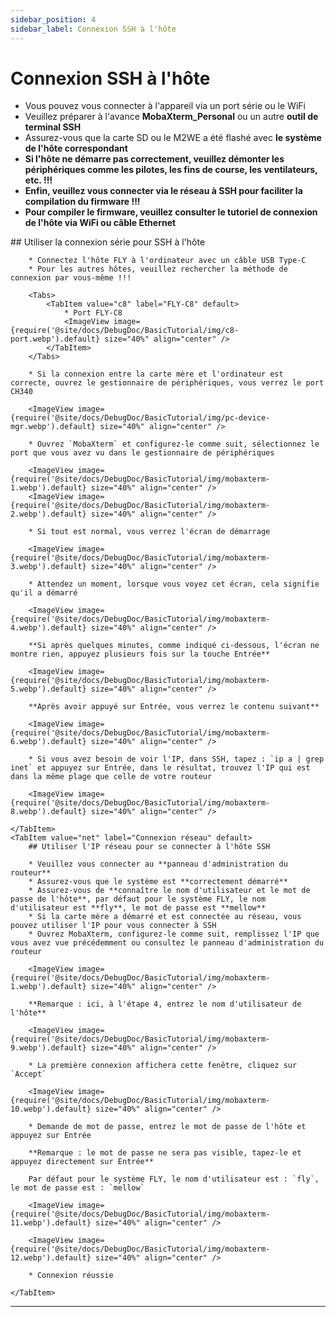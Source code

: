 ```yaml
---
sidebar_position: 4
sidebar_label: Connexion SSH à l'hôte
---
```






# Connexion SSH à l'hôte


* Vous pouvez vous connecter à l'appareil via un port série ou le WiFi
* Veuillez préparer à l'avance **MobaXterm_Personal** ou un autre **outil de terminal SSH**
* Assurez-vous que la carte SD ou le M2WE a été flashé avec **le système de l'hôte correspondant**
* **Si l'hôte ne démarre pas correctement, veuillez démonter les périphériques comme les pilotes, les fins de course, les ventilateurs, etc. !!!**
* **Enfin, veuillez vous connecter via le réseau à SSH pour faciliter la compilation du firmware !!!**
* **Pour compiler le firmware, veuillez consulter le tutoriel de connexion de l'hôte via WiFi ou câble Ethernet**

<Tabs>
    <TabItem value="serial" label="Connexion par port série" default>
        ## Utiliser la connexion série pour SSH à l'hôte

        * Connectez l'hôte FLY à l'ordinateur avec un câble USB Type-C
        * Pour les autres hôtes, veuillez rechercher la méthode de connexion par vous-même !!!

        <Tabs>
            <TabItem value="c8" label="FLY-C8" default>
                * Port FLY-C8
                <ImageView image={require('@site/docs/DebugDoc/BasicTutorial/img/c8-port.webp').default} size="40%" align="center" />
            </TabItem>
        </Tabs>

        * Si la connexion entre la carte mère et l'ordinateur est correcte, ouvrez le gestionnaire de périphériques, vous verrez le port CH340

        <ImageView image={require('@site/docs/DebugDoc/BasicTutorial/img/pc-device-mgr.webp').default} size="40%" align="center" />

        * Ouvrez `MobaXterm` et configurez-le comme suit, sélectionnez le port que vous avez vu dans le gestionnaire de périphériques

        <ImageView image={require('@site/docs/DebugDoc/BasicTutorial/img/mobaxterm-1.webp').default} size="40%" align="center" />
        <ImageView image={require('@site/docs/DebugDoc/BasicTutorial/img/mobaxterm-2.webp').default} size="40%" align="center" />

        * Si tout est normal, vous verrez l'écran de démarrage

        <ImageView image={require('@site/docs/DebugDoc/BasicTutorial/img/mobaxterm-3.webp').default} size="40%" align="center" />

        * Attendez un moment, lorsque vous voyez cet écran, cela signifie qu'il a démarré

        <ImageView image={require('@site/docs/DebugDoc/BasicTutorial/img/mobaxterm-4.webp').default} size="40%" align="center" />

        **Si après quelques minutes, comme indiqué ci-dessous, l'écran ne montre rien, appuyez plusieurs fois sur la touche Entrée**

        <ImageView image={require('@site/docs/DebugDoc/BasicTutorial/img/mobaxterm-5.webp').default} size="40%" align="center" />

        **Après avoir appuyé sur Entrée, vous verrez le contenu suivant**

        <ImageView image={require('@site/docs/DebugDoc/BasicTutorial/img/mobaxterm-6.webp').default} size="40%" align="center" />

        * Si vous avez besoin de voir l'IP, dans SSH, tapez : `ip a | grep inet` et appuyez sur Entrée, dans le résultat, trouvez l'IP qui est dans la même plage que celle de votre routeur

        <ImageView image={require('@site/docs/DebugDoc/BasicTutorial/img/mobaxterm-8.webp').default} size="40%" align="center" />

    </TabItem>
    <TabItem value="net" label="Connexion réseau" default>
        ## Utiliser l'IP réseau pour se connecter à l'hôte SSH

        * Veuillez vous connecter au **panneau d'administration du routeur**
        * Assurez-vous que le système est **correctement démarré**
        * Assurez-vous de **connaître le nom d'utilisateur et le mot de passe de l'hôte**, par défaut pour le système FLY, le nom d'utilisateur est **fly**, le mot de passe est **mellow**
        * Si la carte mère a démarré et est connectée au réseau, vous pouvez utiliser l'IP pour vous connecter à SSH
        * Ouvrez MobaXterm, configurez-le comme suit, remplissez l'IP que vous avez vue précédemment ou consultez le panneau d'administration du routeur

        <ImageView image={require('@site/docs/DebugDoc/BasicTutorial/img/mobaxterm-1.webp').default} size="40%" align="center" />

        **Remarque : ici, à l'étape 4, entrez le nom d'utilisateur de l'hôte**

        <ImageView image={require('@site/docs/DebugDoc/BasicTutorial/img/mobaxterm-9.webp').default} size="40%" align="center" />

        * La première connexion affichera cette fenêtre, cliquez sur `Accept`

        <ImageView image={require('@site/docs/DebugDoc/BasicTutorial/img/mobaxterm-10.webp').default} size="40%" align="center" />

        * Demande de mot de passe, entrez le mot de passe de l'hôte et appuyez sur Entrée

        **Remarque : le mot de passe ne sera pas visible, tapez-le et appuyez directement sur Entrée**

        Par défaut pour le système FLY, le nom d'utilisateur est : `fly`, le mot de passe est : `mellow`

        <ImageView image={require('@site/docs/DebugDoc/BasicTutorial/img/mobaxterm-11.webp').default} size="40%" align="center" />

        <ImageView image={require('@site/docs/DebugDoc/BasicTutorial/img/mobaxterm-12.webp').default} size="40%" align="center" />

        * Connexion réussie

    </TabItem>
</Tabs>

----